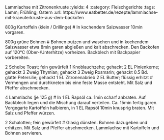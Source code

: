 Lammlachse mit Zitronenkruste
:yields: 4
:category: Fleischgerichte
:tags: Lamm; Frühling; Ostern
:url: https://www.eatbetter.de/rezepte/lammlachse-mit-kraeuterkruste-aus-dem-backofen

800g Kartoffeln (klein / Drillinge)
# In kochendem Salzwasser 10min vorgaren.

800g grüne Bohnen
# Bohnen putzen und waschen und in kochendem Salzwasser etwa 8min garen abgießen und kalt abschrecken.
  Den Backofen auf 120°C (Ober-/Unterhitze) vorheizen. Backblech mit Backpapier vorbereiten.

2 Scheibe Toast; fein gewürfelt
1 Knoblauchzehe; gehackt
2 EL Pinienkerne; gehackt
3 Zweig Thymian; gehackt
3 Zweig Rosmarin; gehackt
0.5 Bd. glatte Petersilie; gehackt
1 EL Zitronenabrieb
2 EL Butter; flüssig erhitzt
# Vermengen und durchkneten bis eine feste Masse entsteht. Mit Salz und Pfeffer abschmecken. 

4 Lammlachs (je 125 g)
# In 1 EL Rapsöl ca. 1min scharf anbraten. Auf Backblech legen und die Mischung darauf verteilen. Ca. 15min fertig garen.
  Vorgegarte Kartoffeln halbieren, in 1 EL Rapsöl 10min knusprig braten. Mit Salz und Pfeffer würzen.

2 Schalotten; fein gewürfelt
# Glasig dünsten. Bohnen dazugeben und erhitzen. Mit Salz und Pfeffer abschmecken.
  Lammlachse mit Kartoffeln und Bohnen servieren.
